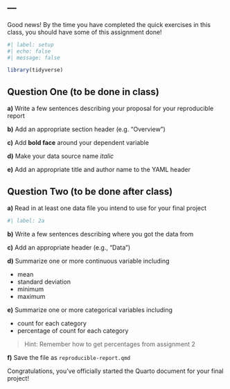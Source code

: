 ---
---

Good news! By the time you have completed the quick exercises in this class, you should have some of this assignment done!

```r
#| label: setup
#| echo: false
#| message: false

library(tidyverse)
```

## Question One (to be done in class)

**a)** Write a few sentences describing your proposal for your reproducible report

**b)** Add an appropriate section header (e.g. "Overview")

**c)** Add **bold face** around your dependent variable

**d)** Make your data source name *italic*

**e)** Add an appropriate title and author name to the YAML header 

## Question Two (to be done after class)

**a)** Read in at least one data file you intend to use for your final project

```r
#| label: 2a


```

**b)** Write a few sentences describing where you got the data from

**c)**  Add an appropriate header (e.g., "Data")

**d)** Summarize one or more continuous variable including

-   mean
-   standard deviation
-   minimum
-   maximum

**e)** Summarize one or more categorical variables including

-   count for each category
-   percentage of count for each category

> Hint: Remember how to get percentages from assignment 2

**f)** Save the file as `reproducible-report.qmd`

Congratulations, you've officially started the Quarto document for your final project!

```{=html}
<!--
Once complete, turn in the .qmd file (must render successfully) to Canvas by Tuesday 12:00pm following the lesson.
Assignments will be graded before next lesson on Wednesday in line with the grading policy outlined in the syllabus.
-->
```
